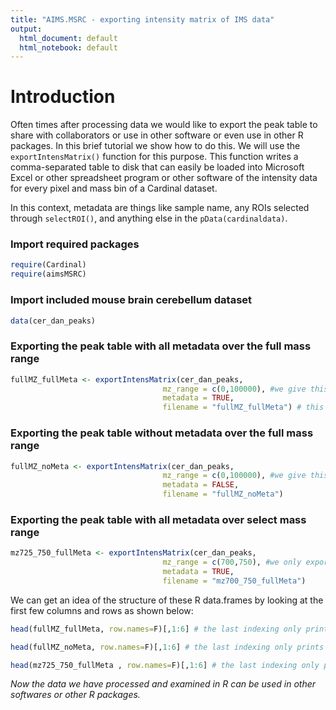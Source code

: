 ```yaml
---
title: "AIMS.MSRC - exporting intensity matrix of IMS data"
output:
  html_document: default
  html_notebook: default
---
```


# Introduction
Often times after processing data we would like to export the peak table to share with collaborators or use in other software or even use in other R packages. In this brief tutorial we show how to do this. We will use the ```exportIntensMatrix()``` function for this purpose. This function writes a comma-separated table to disk that can easily be loaded into Microsoft Excel or other spreadsheet program or other software of the intensity data for every pixel and mass bin of a Cardinal dataset.

In this context, metadata are things like sample name, any ROIs selected through ```selectROI()```, and anything else in the ```pData(cardinaldata)```. 

### Import required packages
```r
require(Cardinal)
require(aimsMSRC)
```

### Import included mouse brain cerebellum dataset
```r
data(cer_dan_peaks)
```

### Exporting the peak table with all metadata over the full mass range
```r
fullMZ_fullMeta <- exportIntensMatrix(cer_dan_peaks, 
                                  mz_range = c(0,100000), #we give this a much larger range than our actual dataset 
                                  metadata = TRUE, 
                                  filename = "fullMZ_fullMeta") # this will be appended with .csv extension at write-time
```

### Exporting the peak table without metadata over the full mass range
```r
fullMZ_noMeta <- exportIntensMatrix(cer_dan_peaks, 
                                  mz_range = c(0,100000), #we give this a much larger range than our actual dataset 
                                  metadata = FALSE,
                                  filename = "fullMZ_noMeta")
```

### Exporting the peak table with all metadata over select mass range
```r
mz725_750_fullMeta <- exportIntensMatrix(cer_dan_peaks, 
                                  mz_range = c(700,750), #we only export a peak table with between m/z 700-750
                                  metadata = TRUE, 
                                  filename = "mz700_750_fullMeta")
```

We can get an idea of the structure of these R data.frames by looking at the first few columns and rows as shown below:

```r
head(fullMZ_fullMeta, row.names=F)[,1:6] # the last indexing only prints the first 6 columns
```

```r
head(fullMZ_noMeta, row.names=F)[,1:6] # the last indexing only prints the first 6 columns
```

```r
head(mz725_750_fullMeta , row.names=F)[,1:6] # the last indexing only prints the first 6 columns
```

*Now the data we have processed and examined in R can be used in other softwares or other R packages.*
